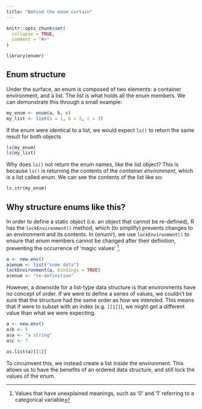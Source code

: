```yaml
---
title: "Behind the enum curtain"
---
```


```r
knitr::opts_chunk$set(
  collapse = TRUE,
  comment = "#>"
)
```

```r
library(enumr)
```

## Enum structure

Under the surface, an enum is composed of two elements: a container environment, and a list. The list is what holds all the enum members. We can demonstrate this through a small example:

```r
my_enum <- enum(a, b, c)
my_list <- list(a = 1, b = 2, c = 3)
```

If the enum were identical to a list, we would expect `ls()` to return the same result for both objects

```r
ls(my_enum)
ls(my_list)
```

Why does `ls()` not return the enum names, like the list object? This is because `ls()` is returning the contents of the *container environment*, which is a list called enum. We can see the contents of the list like so:

```r
ls.str(my_enum)
```

## Why structure enums like this?

In order to define a static object (i.e. an object that cannot be re-defined), R has the `lockEnvironment()` method, which (to simplify) prevents changes to an environment and its contents. In {enumr}, we use `lockEnvironment()` to ensure that enum members cannot be changed after their definition, preventing the occurrence of 'magic values' ^[Values that have unexplained meanings, such as '0' and '1' referring to a categorical variable].

```r
a <- new.env()
a$enum <- list("some data")
lockEnvironment(a, bindings = TRUE)
a$enum <- "re-definition"
```

However, a downside for a list-type data structure is that environments have no concept of order. If we were to define a series of values, we couldn't be sure that the structure had the same order as how we intended. This means that if were to subset with an index (e.g. `[[1]]`), we might get a different value than what we were expecting.

```r
a <- new.env()
a$b <- 5
a$a <- "a string"
a$c <- 7

as.list(a)[[1]]
```

To circumvent this, we instead create a list *inside* the environment. This allows us to have the benefits of an ordered data structure, and still lock the values of the enum.